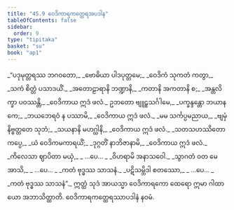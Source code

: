 ```yaml
---
title: "45.9 ဝေဒိကာရကတ္ထေရအပဒါန"
tableOfContents: false
sidebar:
  order: 9
type: "tipitaka"
basket: "su"
book: "ap1"
---
```



<DynamicBreadcrumb />

<Division number="61" book="ap1" e="ch" v="20" p="434">

<Paragraph number="5851" type="verses" book="ap1">
_“ပဒုမုတ္တရဿ ဘဂဝတော,_  
_ဗောဓိယာ ပါဒပုတ္တမေ;_  
_ဝေဒိကံ သုကတံ ကတွာ,_  
_သကံ စိတ္တံ ပသာဒယိံ._  

</Paragraph>

</Division>
<Division number="62" book="ap1" e="ch" v="20" p="434">

<Paragraph number="5852" type="verses" book="ap1">
_အတောဠာရာနိ ဘဏ္ဍာနိ,_  
_ကတာနိ အကတာနိ စ;_  
_အန္တလိက္ခာ ပဝဿန္တိ,_  
_ဝေဒိကာယ ဣဒံ ဖလံ._  

</Paragraph>

</Division>
<Division number="63" book="ap1" e="ch" v="20" p="434">

<Paragraph number="5853" type="verses" book="ap1">
ဥဘတော ဗျူဠှသင်္ဂါမေ,_  
_ပက္ခန္ဒန္တော ဘယာနကေ;_  
_ဘယဘေရဝံ န ပဿာမိ,_  
_ဝေဒိကာယ ဣဒံ ဖလံ._  

</Paragraph>

</Division>
<Division number="64" book="ap1" e="ch" v="20" p="434">

<Paragraph number="5854" type="verses" book="ap1">
_မမ သင်္ကပ္ပမညာယ,_  
_ဗျမှံ နိဗ္ဗတ္တတေ သုဘံ;_  
_သယနာနိ မဟဂ္ဃါနိ,_  
_ဝေဒိကာယ ဣဒံ ဖလံ._  

</Paragraph>

</Division>
<Division number="65" book="ap1" e="ch" v="20" p="434">

<Paragraph number="5855" type="verses" book="ap1">
_သတသဟဿိတော ကပ္ပေ,_  
_ယံ ဝေဒိကမကာရယိံ;_  
_ဒုဂ္ဂတိံ နာဘိဇာနာမိ,_  
_ဝေဒိကာယ ဣဒံ ဖလံ._  

</Paragraph>

</Division>
<Division number="66" book="ap1" e="ch" v="20" p="434">

<Paragraph number="5856" type="verses" book="ap1">
_ကိလေသာ ဈာပိတာ မယှံ,_  
_ …ပေ… _  
_ဝိဟရာမိ အနာသဝေါ._  

</Paragraph>

</Division>
<Division number="67" book="ap1" e="ch" v="20" p="434">

<Paragraph number="5857" type="verses" book="ap1">
_သွာဂတံ ဝတ မေ အာသိ,_  
_ …ပေ… _  
_ကတံ ဗုဒ္ဓဿ သာသနံ._  

</Paragraph>

</Division>
<Division number="68" book="ap1" e="ch" v="20" p="434">

<Paragraph number="5858" type="verses" book="ap1">
_ပဋိသမ္ဘိဒါ စတဿော,_  
_ …ပေ… _  
_ကတံ ဗုဒ္ဓဿ သာသနံ”._  

</Paragraph>

<Paragraph number="5859" book="ap1">
ဣတ္ထံ သုဒံ အာယသ္မာ ဝေဒိကာရကော ထေရော ဣမာ ဂါထာယော အဘာသိတ္ထာတိ.

</Paragraph>
</Division>

<Paragraph number="5860" type="center" book="ap1">
ဝေဒိကာရကတ္ထေရဿာပဒါနံ နဝမံ.
</Paragraph>